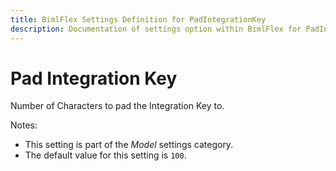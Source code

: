 ---
title: BimlFlex Settings Definition for PadIntegrationKey
description: Documentation of settings option within BimlFlex for PadIntegrationKey
---
<head>
  <meta name="varigenceProduct" content="BimlFlex"></meta>
  <meta name="varigenceArticleType" content="Reference"></meta>
</head>


# Pad Integration Key

Number of Characters to pad the Integration Key to.

Notes:

* This setting is part of the *Model* settings category.
* The default value for this setting is `100`.
